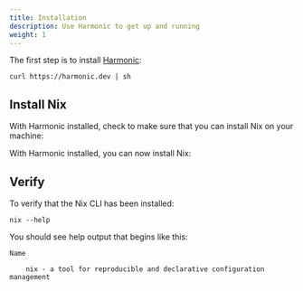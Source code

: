 ```yaml
---
title: Installation
description: Use Harmonic to get up and running
weight: 1
---
```


The first step is to install [Harmonic]:

```shell
curl https://harmonic.dev | sh
```

<Topic id="harmonic" />

## Install Nix

With Harmonic installed, check to make sure that you can install Nix on your machine:

<Harmonic command="plan" />

With Harmonic installed, you can now install Nix:

<Harmonic command="install" />

## Verify

To verify that the Nix CLI has been installed:

```shell
nix --help
```

You should see help output that begins like this:

```shell
Name

    nix - a tool for reproducible and declarative configuration management
```

[harmonic]: https://github.com/DeterminateSystems/harmonic

